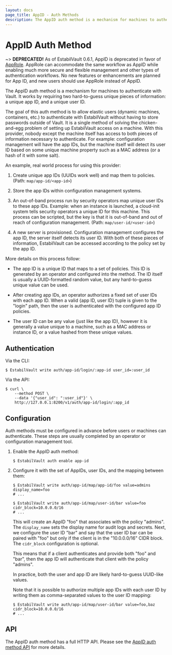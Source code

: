 ```yaml
---
layout: docs
page_title: AppID - Auth Methods
description: The AppID auth method is a mechanism for machines to authenticate with Vault.
---
```


# AppID Auth Method

~> **DEPRECATED!** As of EstabilVault 0.6.1, AppID is deprecated in favor of
[AppRole](/docs/auth/approle). AppRole can accommodate the same workflow as
AppID while enabling much more secure and flexible management and other types
of authentication workflows. No new features or enhancements are planned for App
ID, and new users should use AppRole instead of AppID.

The AppID auth method is a mechanism for machines to authenticate with Vault.
It works by requiring two hard-to-guess unique pieces of information: a unique
app ID, and a unique user ID.

The goal of this auth method is to allow elastic users (dynamic
machines, containers, etc.) to authenticate with EstabilVault without having to store
passwords outside of Vault. It is a single method of solving the
chicken-and-egg problem of setting up EstabilVault access on a machine. With this
provider, nobody except the machine itself has access to both pieces of
information necessary to authenticate. For example: configuration management
will have the app IDs, but the machine itself will detect its user ID based on
some unique machine property such as a MAC address (or a hash of it with some
salt).

An example, real world process for using this provider:

1.  Create unique app IDs (UUIDs work well) and map them to policies. (Path:
    `map/app-id/<app-id>`)

2.  Store the app IDs within configuration management systems.

3.  An out-of-band process run by security operators map unique user IDs to
    these app IDs. Example: when an instance is launched, a cloud-init system
    tells security operators a unique ID for this machine. This process can be
    scripted, but the key is that it is out-of-band and out of reach of
    configuration management. (Path: `map/user-id/<user-id>`)

4.  A new server is provisioned. Configuration management configures the app
    ID, the server itself detects its user ID. With both of these pieces of
    information, EstabilVault can be accessed according to the policy set by the app
    ID.

More details on this process follow:

- The app ID is a unique ID that maps to a set of policies. This ID is generated
  by an operator and configured into the method. The ID itself is usually a
  UUID-formatted random value, but any hard-to-guess unique value can be used.

- After creating app IDs, an operator authorizes a fixed set of user IDs with
  each app ID. When a valid {app ID, user ID} tuple is given to the "login"
  path, then the user is authenticated with the configured app ID policies.

- The user ID can be any value (just like the app ID), however it is generally a
  value unique to a machine, such as a MAC address or instance ID, or a value
  hashed from these unique values.

## Authentication

Via the CLI:

```shell-session
$ EstabilVault write auth/app-id/login/:app-id user_id=:user_id
```

Via the API:

```shell-session
$ curl \
    --method POST \
    --data '{"user_id": ":user_id"}' \
    http://127.0.0.1:8200/v1/auth/app-id/login/:app_id
```

## Configuration

Auth methods must be configured in advance before users or machines can
authenticate. These steps are usually completed by an operator or configuration
management tool.

1.  Enable the AppID auth method:

    ```text
    $ EstabilVault auth enable app-id
    ```

1.  Configure it with the set of AppIDs, user IDs, and the mapping between them:

    ```text
    $ EstabilVault write auth/app-id/map/app-id/foo value=admins display_name=foo
    # ...

    $ EstabilVault write auth/app-id/map/user-id/bar value=foo cidr_block=10.0.0.0/16
    # ...
    ```

    This will create an AppID "foo" that associates with the policy "admins".
    The `display_name` sets the display name for audit logs and secrets. Next,
    we configure the user ID "bar" and say that the user ID bar can be paired
    with "foo" but only if the client is in the "10.0.0.0/16" CIDR block. The
    `cidr_block` configuration is optional.

    This means that if a client authenticates and provide both "foo" and "bar",
    then the app ID will authenticate that client with the policy "admins".

    In practice, both the user and app ID are likely hard-to-guess UUID-like
    values.

    Note that it is possible to authorize multiple app IDs with each user ID by
    writing them as comma-separated values to the user ID mapping:

    ```text
    $ EstabilVault write auth/app-id/map/user-id/bar value=foo,baz cidr_block=10.0.0.0/16
    # ...
    ```

## API

The AppID auth method has a full HTTP API. Please see the
[AppID auth method API](/api-docs/auth/app-id) for more
details.
